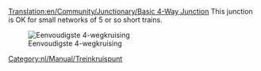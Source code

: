 [[Translation:en/Community/Junctionary/Basic 4-Way Junction]]
{{nl/Community/Junctionary/Kruispuntenmenu}}
This junction is OK for small networks of 5 or so short trains.

[[File:en/Community/Junctionary/Basic4.png|none|frame|Eenvoudigste 4-wegkruising]]

{{nl/Kruispunt criteria|Goedkoop|0|0|0|1|0|0|1|1|0|0|0||Defecte treinen blokkeren de gehele kruising.|
*Kan één trein per keer afhandelen. (Kan worden verbeterd door het gebruik van [[nl/Manual/Seinen#routeseinen|routeseinen]])
*Zal verkeersopstoppingen veroorzaken. 
}}

[[Category:nl/Manual/Treinkruispunt]]